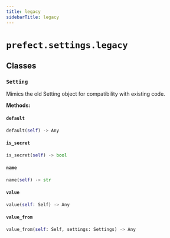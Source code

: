 ```yaml
---
title: legacy
sidebarTitle: legacy
---
```


# `prefect.settings.legacy`

## Classes

### `Setting` <sup><a href="https://github.com/PrefectHQ/prefect/blob/main/src/prefect/settings/legacy.py#L16" target="_blank"><Icon icon="github" style="width: 14px; height: 14px;" /></a></sup>


Mimics the old Setting object for compatibility with existing code.


**Methods:**

#### `default` <sup><a href="https://github.com/PrefectHQ/prefect/blob/main/src/prefect/settings/legacy.py#L43" target="_blank"><Icon icon="github" style="width: 14px; height: 14px;" /></a></sup>

```python
default(self) -> Any
```

#### `is_secret` <sup><a href="https://github.com/PrefectHQ/prefect/blob/main/src/prefect/settings/legacy.py#L35" target="_blank"><Icon icon="github" style="width: 14px; height: 14px;" /></a></sup>

```python
is_secret(self) -> bool
```

#### `name` <sup><a href="https://github.com/PrefectHQ/prefect/blob/main/src/prefect/settings/legacy.py#L31" target="_blank"><Icon icon="github" style="width: 14px; height: 14px;" /></a></sup>

```python
name(self) -> str
```

#### `value` <sup><a href="https://github.com/PrefectHQ/prefect/blob/main/src/prefect/settings/legacy.py#L46" target="_blank"><Icon icon="github" style="width: 14px; height: 14px;" /></a></sup>

```python
value(self: Self) -> Any
```

#### `value_from` <sup><a href="https://github.com/PrefectHQ/prefect/blob/main/src/prefect/settings/legacy.py#L61" target="_blank"><Icon icon="github" style="width: 14px; height: 14px;" /></a></sup>

```python
value_from(self: Self, settings: Settings) -> Any
```
